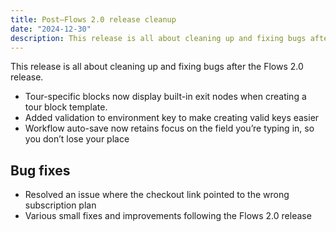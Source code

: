 ```yaml
---
title: Post–Flows 2.0 release cleanup
date: "2024-12-30"
description: This release is all about cleaning up and fixing bugs after the Flows 2.0 release.
---
```


This release is all about cleaning up and fixing bugs after the Flows 2.0 release.

- Tour-specific blocks now display built-in exit nodes when creating a tour block template.
- Added validation to environment key to make creating valid keys easier
- Workflow auto-save now retains focus on the field you’re typing in, so you don’t lose your place

## Bug fixes

- Resolved an issue where the checkout link pointed to the wrong subscription plan
- Various small fixes and improvements following the Flows 2.0 release
